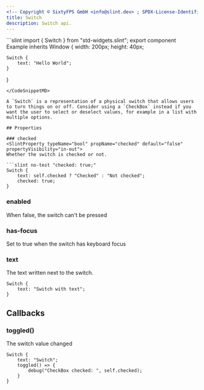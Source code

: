 ```yaml
---
<!-- Copyright © SixtyFPS GmbH <info@slint.dev> ; SPDX-License-Identifier: MIT -->
title: Switch
description: Switch api.
---
```



<CodeSnippetMD imagePath="/src/assets/generated/std-widgets-switch.png"  imageWidth="200" imageHeight="200"  imageAlt='std-widgets switch example'>
```slint
import { Switch } from "std-widgets.slint";
export component Example inherits Window {
    width: 200px;
    height: 40px;
    
    Switch {
        text: "Hello World";
    }
}
```
</CodeSnippetMD>

A `Switch` is a representation of a physical switch that allows users to turn things on or off. Consider using a `CheckBox` instead if you want the user to select or deselect values, for example in a list with multiple options.

## Properties

### checked
<SlintProperty typeName="bool" propName="checked" default="false" propertyVisibility="in-out">
Whether the switch is checked or not.

```slint no-test "checked: true;"
Switch {
    text: self.checked ? "Checked" : "Not checked";
    checked: true;
}
```
</SlintProperty>

### enabled
<SlintProperty typeName="bool" propName="enabled" default="true" >
When false, the switch can't be pressed
</SlintProperty>

### has-focus
<SlintProperty typeName="bool" propName="has-focus" default="false" propertyVisibility="out">
Set to true when the switch has keyboard focus
</SlintProperty>

### text
<SlintProperty typeName="string" propName="text" >
The text written next to the switch.

```slint no-test 'text: "CheckBox with text";'
Switch {
    text: "Switch with text";
}
```
</SlintProperty>

## Callbacks

### toggled()
The switch value changed

```slint no-test {3-5}
Switch {
    text: "Switch";
    toggled() => {
        debug("CheckBox checked: ", self.checked);
    }
}
```
